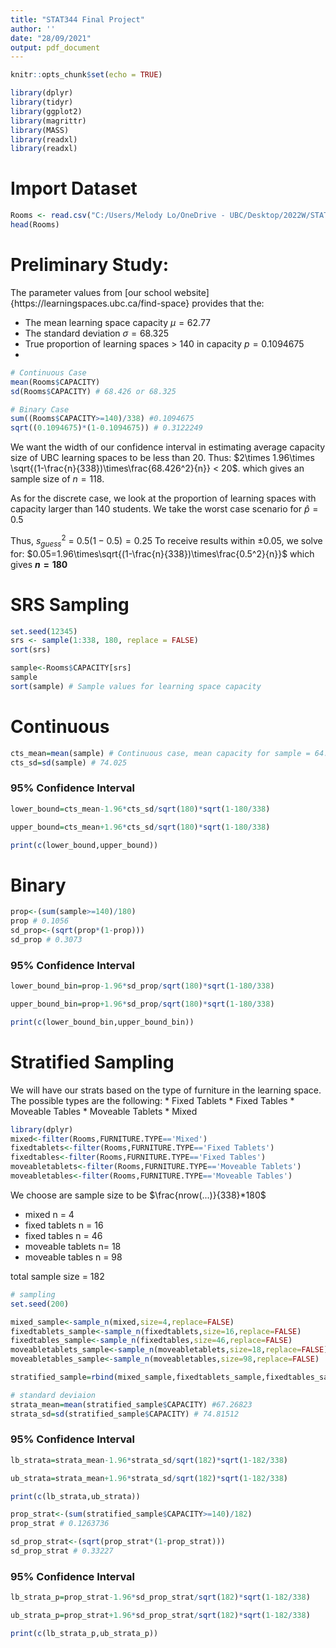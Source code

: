 ---
title: "STAT344 Final Project"
author: ''
date: "28/09/2021"
output: pdf_document
---

```{r setup, include=FALSE}
knitr::opts_chunk$set(echo = TRUE)
```


```{r eval= FALSE, error = FALSE}
library(dplyr)  
library(tidyr)
library(ggplot2)  
library(magrittr) 
library(MASS)
library(readxl)
library(readxl)
```

# Import Dataset

```{r echo = TRUE}
Rooms <- read.csv("C:/Users/Melody Lo/OneDrive - UBC/Desktop/2022W/STAT344/Rooms.csv")
head(Rooms)
```

# Preliminary Study:
The parameter values from [our school website]{https://learningspaces.ubc.ca/find-space} provides that the:

* The mean learning space capacity $\mu = 62.77$
* The standard deviation $\sigma = 68.325$ 
* True proportion of learning spaces > 140 in capacity $p = 0.1094675$
* 
```{r echo = TRUE}
# Continuous Case
mean(Rooms$CAPACITY)
sd(Rooms$CAPACITY) # 68.426 or 68.325

# Binary Case
sum((Rooms$CAPACITY>=140)/338) #0.1094675
sqrt((0.1094675)*(1-0.1094675)) # 0.3122249

```
We want the width of our confidence interval in estimating average capacity size of UBC learning spaces to be less than 20. Thus:
$2\times 1.96\times \sqrt{(1-\frac{n}{338})\times\frac{68.426^2}{n}} < 20$. which gives an sample size of $n=118$. 

As for the discrete case, we look at the proportion of learning spaces with capacity larger than 140 students. We take the worst case scenario for $\hat p = 0.5$

Thus, $s^2_{guess}$ = $0.5(1-0.5)=0.25$
To receive results within $\pm0.05$, we solve for:
$0.05=1.96\times\sqrt{(1-\frac{n}{338})\times\frac{0.5^2}{n}}$ which gives **$n=180$**


# SRS Sampling
```{r echo = TRUE}
set.seed(12345)
srs <- sample(1:338, 180, replace = FALSE)
sort(srs)

```
```{r echo = TRUE}
sample<-Rooms$CAPACITY[srs]
sample
sort(sample) # Sample values for learning space capacity 
```
# Continuous
```{r echo = TRUE}
cts_mean=mean(sample) # Continuous case, mean capacity for sample = 64.167
cts_sd=sd(sample) # 74.025

```
### 95% Confidence Interval
```{r echo = TRUE}
lower_bound=cts_mean-1.96*cts_sd/sqrt(180)*sqrt(1-180/338)

upper_bound=cts_mean+1.96*cts_sd/sqrt(180)*sqrt(1-180/338)

print(c(lower_bound,upper_bound))
```
# Binary
```{r echo = TRUE}
prop<-(sum(sample>=140)/180)
prop # 0.1056
sd_prop<-(sqrt(prop*(1-prop)))
sd_prop # 0.3073
```

### 95% Confidence Interval
```{r echo = TRUE}
lower_bound_bin=prop-1.96*sd_prop/sqrt(180)*sqrt(1-180/338)

upper_bound_bin=prop+1.96*sd_prop/sqrt(180)*sqrt(1-180/338)

print(c(lower_bound_bin,upper_bound_bin))

```

# Stratified Sampling 
We will have our strats based on the type of furniture in the learning space. The possible types are the following:
* Fixed Tablets
* Fixed Tables
* Moveable Tables
* Moveable Tablets
* Mixed

```{r echo = TRUE}
library(dplyr)
mixed<-filter(Rooms,FURNITURE.TYPE=='Mixed')
fixedtablets<-filter(Rooms,FURNITURE.TYPE=='Fixed Tablets')
fixedtables<-filter(Rooms,FURNITURE.TYPE=='Fixed Tables')
moveabletablets<-filter(Rooms,FURNITURE.TYPE=='Moveable Tablets')
moveabletables<-filter(Rooms,FURNITURE.TYPE=='Moveable Tables')


```
We choose are sample size to be $\frac{nrow(...)}{338}*180$

* mixed n = 4
* fixed tablets n = 16
* fixed tables n = 46
* moveable tablets n= 18
* moveable tables n = 98

total sample size = 182


```{r echo = TRUE}

# sampling
set.seed(200)

mixed_sample<-sample_n(mixed,size=4,replace=FALSE)
fixedtablets_sample<-sample_n(fixedtablets,size=16,replace=FALSE)
fixedtables_sample<-sample_n(fixedtables,size=46,replace=FALSE)
moveabletablets_sample<-sample_n(moveabletablets,size=18,replace=FALSE)
moveabletables_sample<-sample_n(moveabletables,size=98,replace=FALSE)

stratified_sample=rbind(mixed_sample,fixedtablets_sample,fixedtables_sample,moveabletablets_sample,moveabletables_sample)

```

```{r echo = TRUE}
# standard deviaion
strata_mean=mean(stratified_sample$CAPACITY) #67.26823
strata_sd=sd(stratified_sample$CAPACITY) # 74.81512

```

### 95% Confidence Interval
```{r echo = TRUE}
lb_strata=strata_mean-1.96*strata_sd/sqrt(182)*sqrt(1-182/338)

ub_strata=strata_mean+1.96*strata_sd/sqrt(182)*sqrt(1-182/338)

print(c(lb_strata,ub_strata))
```

```{r echo = TRUE}
prop_strat<-(sum(stratified_sample$CAPACITY>=140)/182)
prop_strat # 0.1263736

sd_prop_strat<-(sqrt(prop_strat*(1-prop_strat)))
sd_prop_strat # 0.33227
```

### 95% Confidence Interval
```{r echo = TRUE}
lb_strata_p=prop_strat-1.96*sd_prop_strat/sqrt(182)*sqrt(1-182/338)

ub_strata_p=prop_strat+1.96*sd_prop_strat/sqrt(182)*sqrt(1-182/338)

print(c(lb_strata_p,ub_strata_p))

```


